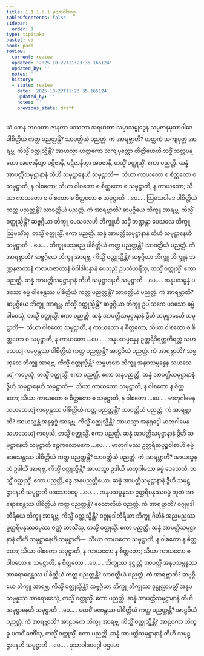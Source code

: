 ```yaml
---
title: 1.1.1.5.1 မုသာဝါဒဝဂ္ဂ
tableOfContents: false
sidebar:
  order: 1
type: tipitaka
basket: vi
book: pari
review:
  current: review
  updated: '2025-10-22T11:23:35.165124'
  updated_by: ''
  notes: ''
  history:
  - state: review
    date: '2025-10-22T11:23:35.165124'
    updated_by: ''
    notes: ''
    previous_state: draft
---
```



<ReviewStatus review={frontmatter.review} showDetails={true} />

<HypothesisAnnotation frontmatter={frontmatter} />

<DynamicBreadcrumb />

<Division number="54" book="pari" e="ch" v="5" p="21">

<Paragraph number="119" book="pari">
ယံ တေန ဘဂဝတာ ဇာနတာ ပဿတာ အရဟတာ သမ္မာသမ္ဗုဒ္ဓေန သမ္ပဇာနမုသာဝါဒေ ပါစိတ္တိယံ ကတ္ထ ပညတ္တန္တိ? သာဝတ္ထိယံ ပညတ္တံ. ကံ အာရဗ္ဘာတိ? ဟတ္ထကံ သကျပုတ္တံ အာရဗ္ဘ. ကိသ္မိံ ဝတ္ထုသ္မိန္တိ? အာယသ္မာ ဟတ္ထကော သကျပုတ္တော တိတ္ထိယေဟိ သဒ္ဓိံ သလ္လပန္တော အဝဇာနိတွာ ပဋိဇာနိ, ပဋိဇာနိတွာ အဝဇာနိ, တသ္မိံ ဝတ္ထုသ္မိံ. ဧကာ ပညတ္တိ. ဆန္နံ အာပတ္တိသမုဋ္ဌာနာနံ တီဟိ သမုဋ္ဌာနေဟိ သမုဋ္ဌာတိ—  သိယာ ကာယတော စ စိတ္တတော စ သမုဋ္ဌာတိ, န ဝါစတော; သိယာ ဝါစတော စ စိတ္တတော စ သမုဋ္ဌာတိ, န ကာယတော; သိယာ ကာယတော စ ဝါစတော စ စိတ္တတော စ သမုဋ္ဌာတိ …ပေ… .
</Paragraph>

</Division>
<Division number="55" book="pari" e="ch" v="5" p="22">

<Paragraph number="120" book="pari">
ဩမသဝါဒေ ပါစိတ္တိယံ ကတ္ထ ပညတ္တန္တိ? သာဝတ္ထိယံ ပညတ္တံ. ကံ အာရဗ္ဘာတိ? ဆဗ္ဗဂ္ဂိယေ ဘိက္ခူ အာရဗ္ဘ. ကိသ္မိံ ဝတ္ထုသ္မိန္တိ? ဆဗ္ဗဂ္ဂိယာ ဘိက္ခူ ပေသလေဟိ ဘိက္ခူဟိ သဒ္ဓိံ ဘဏ္ဍန္တာ ပေသလေ ဘိက္ခူ ဩမသိံသု, တသ္မိံ ဝတ္ထုသ္မိံ. ဧကာ ပညတ္တိ. ဆန္နံ အာပတ္တိသမုဋ္ဌာနာနံ တီဟိ သမုဋ္ဌာနေဟိ သမုဋ္ဌာတိ …ပေ… .
</Paragraph>

</Division>
<Division number="56" book="pari" e="ch" v="5" p="22">

<Paragraph number="121" book="pari">
ဘိက္ခုပေသုညေ ပါစိတ္တိယံ ကတ္ထ ပညတ္တန္တိ? သာဝတ္ထိယံ ပညတ္တံ. ကံ အာရဗ္ဘာတိ? ဆဗ္ဗဂ္ဂိယေ ဘိက္ခူ အာရဗ္ဘ. ကိသ္မိံ ဝတ္ထုသ္မိန္တိ? ဆဗ္ဗဂ္ဂိယာ ဘိက္ခူ ဘိက္ခူနံ ဘဏ္ဍနဇာတာနံ ကလဟဇာတာနံ ဝိဝါဒါပန္နာနံ ပေသုညံ ဥပသံဟရိံသု, တသ္မိံ ဝတ္ထုသ္မိံ. ဧကာ ပညတ္တိ. ဆန္နံ အာပတ္တိသမုဋ္ဌာနာနံ တီဟိ သမုဋ္ဌာနေဟိ သမုဋ္ဌာတိ …ပေ… .
</Paragraph>

</Division>
<Division number="57" book="pari" e="ch" v="5" p="22">

<Paragraph number="122" book="pari">
အနုပသမ္ပန္နံ ပဒသော ဓမ္မံ ဝါစေန္တဿ ပါစိတ္တိယံ ကတ္ထ ပညတ္တန္တိ? သာဝတ္ထိယံ ပညတ္တံ. ကံ အာရဗ္ဘာတိ? ဆဗ္ဗဂ္ဂိယေ ဘိက္ခူ အာရဗ္ဘ. ကိသ္မိံ ဝတ္ထုသ္မိန္တိ? ဆဗ္ဗဂ္ဂိယာ ဘိက္ခူ ဥပါသကေ ပဒသော ဓမ္မံ ဝါစေသုံ, တသ္မိံ ဝတ္ထုသ္မိံ. ဧကာ ပညတ္တိ. ဆန္နံ အာပတ္တိသမုဋ္ဌာနာနံ ဒွီဟိ သမုဋ္ဌာနေဟိ သမုဋ္ဌာတိ—  သိယာ ဝါစတော သမုဋ္ဌာတိ, န ကာယတော န စိတ္တတော; သိယာ ဝါစတော စ စိတ္တတော စ သမုဋ္ဌာတိ, န ကာယတော …ပေ… .
</Paragraph>

</Division>
<Division number="58" book="pari" e="ch" v="5" p="22">

<Paragraph number="123" book="pari">
အနုပသမ္ပန္နေန ဥတ္တရိဒိရတ္တတိရတ္တံ သဟသေယျံ ကပ္ပေန္တဿ ပါစိတ္တိယံ ကတ္ထ ပညတ္တန္တိ? အာဠဝိယံ ပညတ္တံ. ကံ အာရဗ္ဘာတိ? သမ္ဗဟုလေ ဘိက္ခူ အာရဗ္ဘ. ကိသ္မိံ ဝတ္ထုသ္မိန္တိ? သမ္ဗဟုလာ ဘိက္ခူ အနုပသမ္ပန္နေန သဟသေယျံ ကပ္ပေသုံ, တသ္မိံ ဝတ္ထုသ္မိံ. ဧကာ ပညတ္တိ, ဧကာ အနုပညတ္တိ. ဆန္နံ အာပတ္တိသမုဋ္ဌာနာနံ ဒွီဟိ သမုဋ္ဌာနေဟိ သမုဋ္ဌာတိ—  သိယာ ကာယတော သမုဋ္ဌာတိ, န ဝါစတော န စိတ္တတော; သိယာ ကာယတော စ စိတ္တတော စ သမုဋ္ဌာတိ, န ဝါစတော …ပေ… .
</Paragraph>

</Division>
<Division number="59" book="pari" e="ch" v="5" p="23">

<Paragraph number="124" book="pari">
မာတုဂါမေန သဟသေယျံ ကပ္ပေန္တဿ ပါစိတ္တိယံ ကတ္ထ ပညတ္တန္တိ? သာဝတ္ထိယံ ပညတ္တံ. ကံ အာရဗ္ဘာတိ? အာယသ္မန္တံ အနုရုဒ္ဓံ အာရဗ္ဘ. ကိသ္မိံ ဝတ္ထုသ္မိန္တိ? အာယသ္မာ အနုရုဒ္ဓေါ မာတုဂါမေန သဟသေယျံ ကပ္ပေသိ, တသ္မိံ ဝတ္ထုသ္မိံ. ဧကာ ပညတ္တိ. ဆန္နံ အာပတ္တိသမုဋ္ဌာနာနံ ဒွီဟိ သမုဋ္ဌာနေဟိ သမုဋ္ဌာတိ ဧဠကလောမကေ …ပေ… .
</Paragraph>

</Division>
<Division number="60" book="pari" e="ch" v="5" p="23">

<Paragraph number="125" book="pari">
မာတုဂါမဿ ဥတ္တရိဆပ္ပဉ္စဝါစာဟိ ဓမ္မံ ဒေသေန္တဿ ပါစိတ္တိယံ ကတ္ထ ပညတ္တန္တိ? သာဝတ္ထိယံ ပညတ္တံ. ကံ အာရဗ္ဘာတိ? အာယသ္မန္တံ ဥဒါယိံ အာရဗ္ဘ. ကိသ္မိံ ဝတ္ထုသ္မိန္တိ? အာယသ္မာ ဥဒါယီ မာတုဂါမဿ ဓမ္မံ ဒေသေသိ, တသ္မိံ ဝတ္ထုသ္မိံ. ဧကာ ပညတ္တိ, ဒွေ အနုပညတ္တိယော. ဆန္နံ အာပတ္တိသမုဋ္ဌာနာနံ ဒွီဟိ သမုဋ္ဌာနေဟိ သမုဋ္ဌာတိ ပဒသောဓမ္မေ …ပေ… .
</Paragraph>

</Division>
<Division number="61" book="pari" e="ch" v="5" p="23">

<Paragraph number="126" book="pari">
အနုပသမ္ပန္နဿ ဥတ္တရိမနုဿဓမ္မံ ဘူတံ အာရောစေန္တဿ ပါစိတ္တိယံ ကတ္ထ ပညတ္တန္တိ? ဝေသာလိယံ ပညတ္တံ. ကံ အာရဗ္ဘာတိ? ဝဂ္ဂုမုဒါတီရိယေ ဘိက္ခူ အာရဗ္ဘ. ကိသ္မိံ ဝတ္ထုသ္မိန္တိ? ဝဂ္ဂုမုဒါတီရိယာ ဘိက္ခူ ဂိဟီနံ အညမညဿ ဥတ္တရိမနုဿဓမ္မဿ ဝဏ္ဏံ ဘာသိံသု, တသ္မိံ ဝတ္ထုသ္မိံ. ဧကာ ပညတ္တိ. ဆန္နံ အာပတ္တိသမုဋ္ဌာနာနံ တီဟိ သမုဋ္ဌာနေဟိ သမုဋ္ဌာတိ—  သိယာ ကာယတော သမုဋ္ဌာတိ, န ဝါစတော န စိတ္တတော; သိယာ ဝါစတော သမုဋ္ဌာတိ, န ကာယတော န စိတ္တတော; သိယာ ကာယတော စ ဝါစတော စ သမုဋ္ဌာတိ, န စိတ္တတော …ပေ… .
</Paragraph>

</Division>
<Division number="62" book="pari" e="ch" v="5" p="23">

<Paragraph number="127" book="pari">
ဘိက္ခုဿ ဒုဋ္ဌုလ္လံ အာပတ္တိံ အနုပသမ္ပန္နဿ အာရောစေန္တဿ ပါစိတ္တိယံ ကတ္ထ ပညတ္တန္တိ? သာဝတ္ထိယံ ပညတ္တံ. ကံ အာရဗ္ဘာတိ? ဆဗ္ဗဂ္ဂိယေ ဘိက္ခူ အာရဗ္ဘ. ကိသ္မိံ ဝတ္ထုသ္မိန္တိ? ဆဗ္ဗဂ္ဂိယာ ဘိက္ခူ ဘိက္ခုဿ ဒုဋ္ဌုလ္လာပတ္တိံ အနုပသမ္ပန္နဿ အာရောစေသုံ, တသ္မိံ ဝတ္ထုသ္မိံ. ဧကာ ပညတ္တိ. ဆန္နံ အာပတ္တိသမုဋ္ဌာနာနံ တီဟိ သမုဋ္ဌာနေဟိ သမုဋ္ဌာတိ …ပေ… .
</Paragraph>

</Division>
<Division number="63" book="pari" e="ch" v="5" p="23">

<Paragraph number="128" book="pari">
ပထဝိံ ခဏန္တဿ ပါစိတ္တိယံ ကတ္ထ ပညတ္တန္တိ? အာဠဝိယံ ပညတ္တံ. ကံ အာရဗ္ဘာတိ? အာဠဝကေ ဘိက္ခူ အာရဗ္ဘ. ကိသ္မိံ ဝတ္ထုသ္မိန္တိ? အာဠဝကာ ဘိက္ခူ ပထဝိံ ခဏိံသု, တသ္မိံ ဝတ္ထုသ္မိံ. ဧကာ ပညတ္တိ. ဆန္နံ အာပတ္တိသမုဋ္ဌာနာနံ တီဟိ သမုဋ္ဌာနေဟိ သမုဋ္ဌာတိ …ပေ… .

</Paragraph>
</Division>

<Paragraph number="129" type="center" book="pari">
မုသာဝါဒဝဂ္ဂေါ ပဌမော.
</Paragraph>